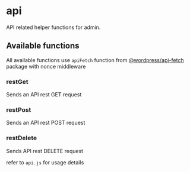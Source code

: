 
<Meta title="ivt/helpers/api" />

# api

API related helper functions for admin.

## Available functions

All available functions use `apiFetch` function from [@wordpress/api-fetch](https://www.npmjs.com/package/@wordpress/api-fetch?activeTab=versions) package with nonce middleware

### restGet

Sends an API rest GET request

### restPost

Sends an API rest POST request

### restDelete

Sends API rest DELETE request

refer to `api.js` for usage details
